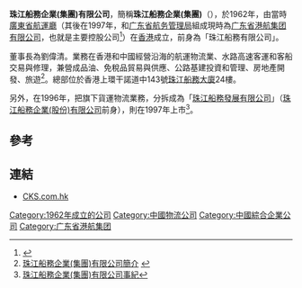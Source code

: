 '''珠江船務企業(集團)有限公司'''，簡稱'''珠江船務企業(集團)'''（'''{{lang-en|CHU KONG SHIPPING ENTERPRISES (HOLDING) CO. LTD}}'''），於1962年，由當時[[廣東省航運廳|廣東省航運廳]]（其後在1997年，和[[广东省航务管理局|广东省航务管理局]]組成現時為[[广东省港航集团有限公司|广东省港航集团有限公司]]，也就是主要控股公司<ref>{{Cite web |url=http://www.hangyun.com.cn/public/pop.jsp?catid=226%7C234 |title=广东省航运集团有限公司成立事紀 |access-date=2019-12-09 |archive-url=https://web.archive.org/web/20180423082626/http://www.hangyun.com.cn/public/pop.jsp?catid=226%7C234 |archive-date=2018-04-23 |dead-url=yes }}</ref>）在[[香港|香港]]成立，前身為「珠江船務有限公司」。

董事長為劉偉清。業務在香港和中國經營沿海的航運物流業、水路高速客運和客船交易與修理，兼營成品油、免稅品貿易與供應、公路基建投資和管理、房地產開發、旅遊<ref>[http://www.cks.com.hk/c/about_profile.php 珠江船務企業(集團)有限公司簡介] {{Wayback|url=http://www.cks.com.hk/c/about_profile.php |date=20130805195240 }}</ref>。總部位於香港上環干諾道中143號[[珠江船務大廈|珠江船務大廈]]24樓。

另外，在1996年，把旗下貨運物流業務，分拆成為「[[珠江船務發展有限公司|珠江船務發展有限公司]]」（[[珠江船務企業(股份)有限公司|珠江船務企業(股份)有限公司]]前身），則在1997年上市<ref>[http://www.cks.com.hk/c/about_milestones00.php?year=1990 珠江船務企業(集團)有限公司事紀]{{Dead link|date=2018年6月 |bot=InternetArchiveBot |fix-attempted=no }}</ref>。

==參考==
{{reflist}}

==連結==
*[https://web.archive.org/web/20130513090401/http://www.cks.com.hk/ CKS.com.hk]

[[Category:1962年成立的公司|Category:1962年成立的公司]]
[[Category:中國物流公司|Category:中國物流公司]]
[[Category:中國綜合企業公司|Category:中國綜合企業公司]]
[[Category:广东省港航集团|Category:广东省港航集团]]